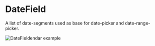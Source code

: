 # DateField

A list of date-segments used as base for date-picker and date-range-picker.

![DateFieldendar example](public/assets/overview-date-field.webp)